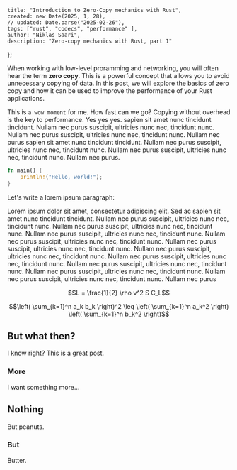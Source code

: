 
    title: "Introduction to Zero-Copy mechanics with Rust",
    created: new Date(2025, 1, 28),
    // updated: Date.parse("2025-02-26"),
    tags: ["rust", "codecs", "performance" ],
    author: "Niklas Saari",
    description: "Zero-copy mechanics with Rust, part 1"
};


When working with low-level proramming and networking, you will often hear the term **zero copy**. 
This is a powerful concept that allows you to avoid unnecessary copying of data.
In this post, we will explore the basics of zero copy and how it can be used to improve the performance of your Rust applications.


This is `a wow moment` for me.
How fast can we go? Copying without overhead is the key to performance.
Yes yes yes. sapien sit amet nunc tincidunt tincidunt. Nullam nec purus
suscipit, ultricies nunc nec, tincidunt nunc. Nullam nec purus
suscipit, ultricies nunc nec, tincidunt nunc. Nullam nec purus
sapien sit amet nunc tincidunt tincidunt. Nullam nec purus
suscipit, ultricies nunc nec, tincidunt nunc. Nullam nec purus
suscipit, ultricies nunc nec, tincidunt nunc. Nullam nec purus.

```rust
fn main() {
    println!("Hello, world!");
}
```

Let's write a lorem ipsum paragraph:

Lorem ipsum dolor sit amet, consectetur adipiscing elit. Sed ac
sapien sit amet nunc tincidunt tincidunt. Nullam nec purus
suscipit, ultricies nunc nec, tincidunt nunc. Nullam nec purus
suscipit, ultricies nunc nec, tincidunt nunc. Nullam nec purus
suscipit, ultricies nunc nec, tincidunt nunc. Nullam nec purus
suscipit, ultricies nunc nec, tincidunt nunc. Nullam nec purus
suscipit, ultricies nunc nec, tincidunt nunc. Nullam nec purus
suscipit, ultricies nunc nec, tincidunt nunc. Nullam nec purus
suscipit, ultricies nunc nec, tincidunt nunc. Nullam nec purus
suscipit, ultricies nunc nec, tincidunt nunc. Nullam nec purus
suscipit, ultricies nunc nec, tincidunt nunc. Nullam nec purus
suscipit, ultricies nunc nec, tincidunt nunc. Nullam nec purus


```math frame="none"
L = \frac{1}{2} \rho v^2 S C_L
```

```math
\left( \sum_{k=1}^n a_k b_k \right)^2 \leq \left( \sum_{k=1}^n a_k^2 \right) \left( \sum_{k=1}^n b_k^2 \right)
```

## But what then?

I  know right? This is a great post.
### More
I want something more...

## Nothing

But peanuts.

### But

Butter.

